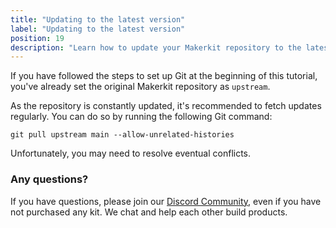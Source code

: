 ```yaml
---
title: "Updating to the latest version"
label: "Updating to the latest version"
position: 19
description: "Learn how to update your Makerkit repository to the latest version."
---
```


If you have followed the steps to set up Git at the beginning of this tutorial, you've already set the original Makerkit repository as `upstream`.

As the repository is constantly updated, it's recommended to fetch updates regularly. You can do so by running the following Git command:

```
git pull upstream main --allow-unrelated-histories
```

Unfortunately, you may need to resolve eventual conflicts.

### Any questions?

If you have questions, please join our [Discord Community](https://discord.gg/BeJSyQJ6jP), even if you have not purchased any kit. We chat and help each other build products.